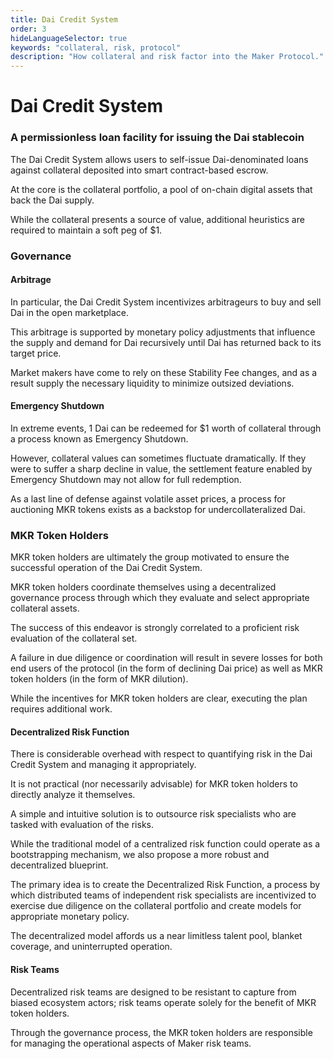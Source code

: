 ```yaml
---
title: Dai Credit System
order: 3
hideLanguageSelector: true
keywords: "collateral, risk, protocol"
description: "How collateral and risk factor into the Maker Protocol."
---
```


# Dai Credit System

### A permissionless loan facility for issuing the Dai stablecoin

The Dai Credit System allows users to self-issue Dai-denominated loans against collateral deposited into smart contract-based escrow. 

At the core is the collateral portfolio, a pool of on-chain digital assets that back the Dai supply. 

While the collateral presents a source of value, additional heuristics are required to maintain a soft peg of $1. 

### Governance

#### Arbitrage

In particular, the Dai Credit System incentivizes arbitrageurs to buy and sell Dai in the open marketplace. 

This arbitrage is supported by monetary policy adjustments that influence the supply and demand for Dai recursively until Dai has returned back to its target price. 

Market makers have come to rely on these Stability Fee changes, and as a result supply the necessary liquidity to minimize outsized deviations.

#### Emergency Shutdown

In extreme events, 1 Dai can be redeemed for $1 worth of collateral through a process known as Emergency Shutdown. 

However, collateral values can sometimes fluctuate dramatically. If they were to suffer a sharp decline in value, the settlement feature enabled by Emergency Shutdown may not allow for full redemption. 

As a last line of defense against volatile asset prices, a process for auctioning MKR tokens exists as a backstop for undercollateralized Dai. 

### MKR Token Holders

MKR token holders are ultimately the group motivated to ensure the successful operation of the Dai Credit System.

MKR token holders coordinate themselves using a decentralized governance process through which they evaluate and select appropriate collateral assets. 

The success of this endeavor is strongly correlated to a proficient risk evaluation of the collateral set. 

A failure in due diligence or coordination will result in severe losses for both end users of the protocol (in the form of declining Dai price) as well as MKR token holders (in the form of MKR dilution). 

While the incentives for MKR token holders are clear, executing the plan requires additional work.

#### Decentralized Risk Function

There is considerable overhead with respect to quantifying risk in the Dai Credit System and managing it appropriately. 

It is not practical (nor necessarily advisable) for MKR token holders to directly analyze it themselves. 

A simple and intuitive solution is to outsource risk specialists who are tasked with evaluation of the risks. 

While the traditional model of a centralized risk function could operate as a bootstrapping mechanism, we also propose a more robust and decentralized blueprint.

The primary idea is to create the Decentralized Risk Function, a process by which distributed teams of independent risk specialists are incentivized to exercise due diligence on the collateral portfolio and create models for appropriate monetary policy. 

The decentralized model affords us a near limitless talent pool, blanket coverage, and uninterrupted operation. 

#### Risk Teams

Decentralized risk teams are designed to be resistant to capture from biased ecosystem actors; risk teams operate solely for the benefit of MKR token holders.

Through the governance process, the MKR token holders are responsible for managing the operational aspects of Maker risk teams. 


